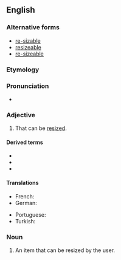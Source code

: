{{also|re-sizable}}
==English==

===Alternative forms===
* [[re-sizable]] {{qualifier|more formal}}
* [[resizeable]] {{qualifier|UK}}
* [[re-sizeable]] {{qualifier|UK}}

===Etymology===
{{suffix|en|resize|able}}

===Pronunciation===
* {{hyphenation|en|re|si|za|ble}}

===Adjective===
{{en-adj}}

# {{lb|en|computing}} That can be [[resized]].

====Derived terms====
* {{l|en|nonresizable}}
* {{l|en|resizability}}
* {{l|en|unresizable}}

====Translations====
{{trans-top|computing: able to be resized}}
* French: {{t+|fr|redimensionnable|m|f}}
* German: {{t|de|größenveränderbar}}
{{trans-mid}}
* Portuguese: {{t|pt|redimensionável}}
* Turkish: {{t|tr|boyutlandırılabilir}}
{{trans-bottom}}

===Noun===
{{en-noun}}

# {{lb|en|GUI}} An item that can be resized by the user.